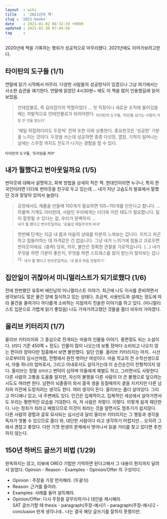 ```yaml
---
layout  : wiki
title   : '2021년의 책' 
slug : '2021-books'
date    : 2021-01-02 08:32:39 +0900
updated : 2021-01-30 07:44:58
tag     : 
---
```


2020년에 책을 기록하는 행위가 성공적으로 마무리됐다. 2021년에도 이어가보려고한다. 

## 타이탄의 도구들 (1/1) 
연말에 읽기 시작해서 마무리. 다양한 사람들의 성공방식이 있겠으나 그냥 여기에서는 사소한 습관을 얘기한다. 연말에 읽었던 4시30분~ 에도 이 책을 많이 인용했길래 읽어보았음. 

> 안테암불로, 즉 길라잡이의 역할이었다 ... 첫 직장이나 새로운 조직에 들어갔을 때는 자발적으로 안테안불로가 되어야한다.
<sub> 타이탄의 도구들, '타인을 섬기는 사람이 가장 큰 것을 얻는다' </sub>

> '매일 허접하더라도 두장씩' 전략 또한 이와 상통한다. 중요한것은 '성공한' 기분을 느끼는 것이다. 두장을 쓰는데 성공하면 종종 다섯장, 열장, 기적이 일어나는 날에는 스무장 까지도 진도가 나가는 경험을 할 수 있다.

<sub> 타이탄의 도구들, '프리덤을 켜라' </sub>

## 내가 뭘했다고 번아웃일까요 (1/5)
번아웃에 대해서 설명하고, 회복 방법을 상세히 적은 책. 현대인이라면 누구나, 특히 한국인이라면 더더욱 번아웃을 친구로 두고 있는데 ... 내가 지난 고슴도치 발표에서 말했던 것과 맞닿아 있어서 놀랐다. 

> 공장에서도 제품을 만들때 100개가 필요하면 105~110개를 만든다고 합니다. ... 하물며 기계도 이러한데, 사람인 우리에게는 더더욱 이런 태도가 필요합니다. 일이 잘못될 수 있다는 걸, 우리가 완벽하지 ...  
<sub> 내가 뭘 했다고 번아웃일까요, '효율성 제일주의의 비극' </sub> 

> 첫번째 단계는 지금 내 몸과 마음의 상태를 차분히 느껴보는 겁니다. 지치고 피곤하고 힘들어하는 데 자격같은 건 없습니다. 그냥 내가 느끼기에 힘들고 괴로우면 번아웃이에요. (중략) 당위, 의무, 불안은 정확한 관찰을 가로막습니다. (...) 내가 무엇을 하면 기분이 좋은지, 무엇을 하면 스트레스를 많이 받는지 찾아보는 겁니다. 
<sub> 내가 뭘 했다고 번아웃일까요, '내 몸과 마음 관찰하기' </sub>


## 집안일이 귀찮아서 미니멀리스트가 되기로했다 (1/6) 
전에 한번봤던 유튜버 에린남의 미니멀리스트 이야기. 최근에 나도 이사를 준비하면서 생각보다도 많은 물건 양에 질식하고 있는 상태다. 조금씩, 사용빈도와 설레는 정도에 따라 물건을 줄여가다 까다롭게 소비하는 지점까지 진솔한 이야기를 하고 있다. (미니멀리스트 입문으로 가볍게 읽기 좋았음) 나도 가져가려고했던 것들을 좀더 비우러 가야겠다. 

## 올리브 키터리지 (1/7) 
올리브 키터리지와 그 중심으로 전개되는 마을의 인물들 이야기. 중편정도 되는 소설이다. (리디 기준 450쪽 + 정도). 인물이 많이 나오는데 보통 장마다 소비되고 나오지 않는 편이라 장마다만 집중해서 보면 볼만했다. 일단 인물. 올리브 키터리지는 마치.. 시선으로부터의 심시선처럼, 전형에서 완전 벗어난 여성이다. 마을 학교의 전 수학선생으로서, 아들 하나의 엄마로서, 그리고 아내로서도 살아가는데 이 순간순간이 전형적이지 않다. 올리브는 정말 `성마르고` 변덕이 심하며 아들에게 체벌도 하고, 그러면서도 사랑한다. 다른 사람의 고통을 도울줄 알지만, 자신의 불행을 다른 사람의 더 큰 불행으로 덮으려는 시도도 여러번 한다. 남편이 뇌졸중이 와서 결국 생을 등질때까지 곁을 지키지만 다른 남자와 이전에 도망치려는 생각도 한다. 여러 생각이 든다. 
올리브는 좀더 살아있다. 그리고 어디에나 있고, 내 주변에도 있다. 인간은 입체적이고, 입체적인 세상에서 살아가면서도 우리는 평면적인 모습을 기대한다. 아, 저 사람은 저렇다. 이렇다. 이렇게 쉽게 재단한다. 나는 정죄가 죄라고 배웠으므로 이것이 죄라는 것을 알면서도 멈추기가 쉽지않다.  
다른 사람의 경험과 글로 묘사되는 심시선과 달리 올리브 키터리지는 그 행동과 생각을 독자가 엿볼 수 있으므로 좀더 와, 대단한 사람이다 라고 생각하기 어렵지만... 오히려 그래서 괜찮고 좋았다. 다만 기껏 현생의 문제에서 벗어나서 읽을 거리를 찾고 있다면 추천하지 않는다.

## 150년 하버드 글쓰기 비법 (1/29)
완독하지는 않고, 리뷰에 OREO 기법만 기억하면 된다고해서 그 내용이 뭔지까지 달려서 읽었다. Opinion - Reason - Examples - Opinion/Offer 의 구성이다. 
- Opinion : 주장을 가장 먼저해라. (두괄식)
- Reason: 근거를 들어라. 
- Examples: 사례를 들어 설득해라. 
- Opinion/Offer: 다시 주장을 갈무리하거나 대안을 제시해라.  
SAT 글쓰기할 때 thesis - paragraph(주장-예시)1 - paragraph(주장-예시)2 - conclusion 한게 생각나네.. 나는 결국 해당 글쓰기를 잘하지 못했지만.


